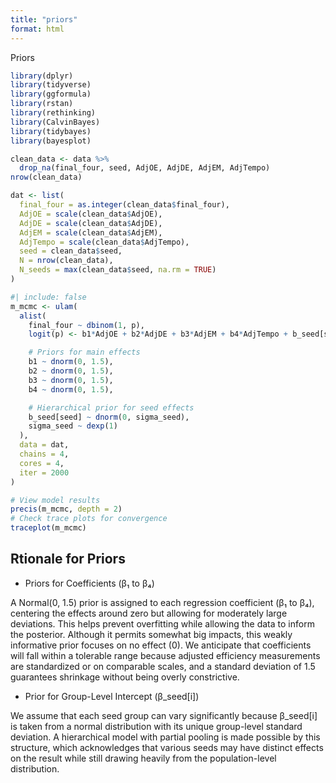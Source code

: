 ```yaml
---
title: "priors"
format: html
---
```


Priors

```r
library(dplyr)    
library(tidyverse)
library(ggformula)
library(rstan)
library(rethinking)
library(CalvinBayes)
library(tidybayes)
library(bayesplot)
```


```r
clean_data <- data %>%
  drop_na(final_four, seed, AdjOE, AdjDE, AdjEM, AdjTempo)
nrow(clean_data)

```

```r
dat <- list(
  final_four = as.integer(clean_data$final_four),
  AdjOE = scale(clean_data$AdjOE),
  AdjDE = scale(clean_data$AdjDE),
  AdjEM = scale(clean_data$AdjEM),
  AdjTempo = scale(clean_data$AdjTempo),
  seed = clean_data$seed,
  N = nrow(clean_data),
  N_seeds = max(clean_data$seed, na.rm = TRUE)
)

```

```r
#| include: false
m_mcmc <- ulam(
  alist(
    final_four ~ dbinom(1, p),
    logit(p) <- b1*AdjOE + b2*AdjDE + b3*AdjEM + b4*AdjTempo + b_seed[seed],

    # Priors for main effects
    b1 ~ dnorm(0, 1.5),
    b2 ~ dnorm(0, 1.5),
    b3 ~ dnorm(0, 1.5),
    b4 ~ dnorm(0, 1.5),

    # Hierarchical prior for seed effects
    b_seed[seed] ~ dnorm(0, sigma_seed),
    sigma_seed ~ dexp(1)
  ),
  data = dat,
  chains = 4,
  cores = 4,
  iter = 2000
)

```

```r
# View model results
precis(m_mcmc, depth = 2)
# Check trace plots for convergence
traceplot(m_mcmc)

```

## Rtionale for Priors

- Priors for Coefficients (β₁ to β₄)

A Normal(0, 1.5) prior is assigned to each regression coefficient (β₁ to β₄), centering the effects around zero but allowing for moderately large deviations. This helps prevent overfitting while allowing the data to inform the posterior. Although it permits somewhat big impacts, this weakly informative prior focuses on no effect (0). We anticipate that coefficients will fall within a tolerable range because adjusted efficiency measurements are standardized or on comparable scales, and a standard deviation of 1.5 guarantees shrinkage without being overly constrictive.

- Prior for Group-Level Intercept (β_seed[i])

We assume that each seed group can vary significantly because β_seed[i] is taken from a normal distribution with its unique group-level standard deviation.  A hierarchical model with partial pooling is made possible by this structure, which acknowledges that various seeds may have distinct effects on the result while still drawing heavily from the population-level distribution.
